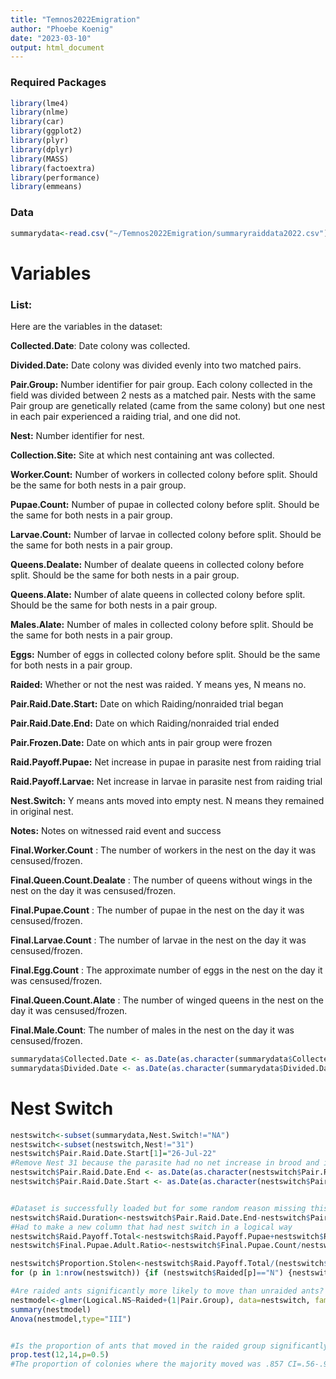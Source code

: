 ```yaml
---
title: "Temnos2022Emigration"
author: "Phoebe Koenig"
date: "2023-03-10"
output: html_document
---
```

### Required Packages

```r
library(lme4)
library(nlme)
library(car)
library(ggplot2)
library(plyr)
library(dplyr)
library(MASS)
library(factoextra)
library(performance)
library(emmeans)

```

### **Data**

```r


summarydata<-read.csv("~/Temnos2022Emigration/summaryraiddata2022.csv")
```

# Variables

### List:

Here are the variables in the dataset:

**Collected.Date**: Date colony was collected.

**Divided.Date:** Date colony was divided evenly into two matched pairs.

**Pair.Group:** Number identifier for pair group. Each colony collected in the field was divided between 2 nests as a matched pair. Nests with the same Pair group are genetically related (came from the same colony) but one nest in each pair experienced a raiding trial, and one did not.

**Nest:** Number identifier for nest.

**Collection.Site:** Site at which nest containing ant was collected.

**Worker.Count:** Number of workers in collected colony before split. Should be the same for both nests in a pair group.

**Pupae.Count:** Number of pupae in collected colony before split. Should be the same for both nests in a pair group.

**Larvae.Count:** Number of larvae in collected colony before split. Should be the same for both nests in a pair group.

**Queens.Dealate:** Number of dealate queens in collected colony before split. Should be the same for both nests in a pair group.

**Queens.Alate:** Number of alate queens in collected colony before split. Should be the same for both nests in a pair group.

**Males.Alate:** Number of males in collected colony before split. Should be the same for both nests in a pair group.

**Eggs:** Number of eggs in collected colony before split. Should be the same for both nests in a pair group.

**Raided:** Whether or not the nest was raided. Y means yes, N means no.

**Pair.Raid.Date.Start:** Date on which Raiding/nonraided trial began

**Pair.Raid.Date.End:** Date on which Raiding/nonraided trial ended

**Pair.Frozen.Date:** Date on which ants in pair group were frozen

**Raid.Payoff.Pupae:** Net increase in pupae in parasite nest from raiding trial 

**Raid.Payoff.Larvae:** Net increase in larvae in parasite nest from raiding trial 

**Nest.Switch:** Y means ants moved into empty nest. N means they remained in original nest. 

**Notes:** Notes on witnessed raid event and success

**Final.Worker.Count** : The number of workers in the nest on the day it was censused/frozen.

**Final.Queen.Count.Dealate** : The number of queens without wings in the nest on the day it was censused/frozen.

**Final.Pupae.Count** : The number of pupae in the nest on the day it was censused/frozen.

**Final.Larvae.Count** : The number of larvae in the nest on the day it was censused/frozen.

**Final.Egg.Count** : The approximate number of eggs in the nest on the day it was censused/frozen.

**Final.Queen.Count.Alate** : The number of winged queens in the nest on the day it was censused/frozen.

**Final.Male.Count**: The number of males in the nest on the day it was censused/frozen.



```r

summarydata$Collected.Date <- as.Date(as.character(summarydata$Collected.Date), format = "%m/ %d/%y")
summarydata$Divided.Date <- as.Date(as.character(summarydata$Divided.Date), format = "%m/ %d/%y")


```



# Nest Switch

```r

nestswitch<-subset(summarydata,Nest.Switch!="NA")
nestswitch<-subset(nestswitch,Nest!="31")
nestswitch$Pair.Raid.Date.Start[1]="26-Jul-22"
#Remove Nest 31 because the parasite had no net increase in brood and i did not see them raiding
nestswitch$Pair.Raid.Date.End <- as.Date(as.character(nestswitch$Pair.Raid.Date.End), format = "%d-%b-%y")
nestswitch$Pair.Raid.Date.Start <- as.Date(as.character(nestswitch$Pair.Raid.Date.Start), format = "%d-%b-%y")


#Dataset is successfully loaded but for some random reason missing this date so i'm adding manually
nestswitch$Raid.Duration<-nestswitch$Pair.Raid.Date.End-nestswitch$Pair.Raid.Date.Start
#Had to make a new column that had nest switch in a logical way
nestswitch$Raid.Payoff.Total<-nestswitch$Raid.Payoff.Pupae+nestswitch$Raid.Payoff.Larvae
nestswitch$Final.Pupae.Adult.Ratio<-nestswitch$Final.Pupae.Count/nestswitch$Final.Worker.Count

nestswitch$Proportion.Stolen<-nestswitch$Raid.Payoff.Total/(nestswitch$Final.Larvae.Count+nestswitch$Final.Pupae.Count)
for (p in 1:nrow(nestswitch)) {if (nestswitch$Raided[p]=="N") {nestswitch$Proportion.Stolen[p]=0}}

#Are raided ants significantly more likely to move than unraided ants?
nestmodel<-glmer(Logical.NS~Raided+(1|Pair.Group), data=nestswitch, family="binomial")
summary(nestmodel)
Anova(nestmodel,type="III")


#Is the proportion of ants that moved in the raided group significantly different than what we would expect by chance?
prop.test(12,14,p=0.5)
#The proportion of colonies where the majority moved was .857 CI=.56-.97, which is significantly different than what we would expect by chance (p=0.02, 1-sample test of a proportion)




```

